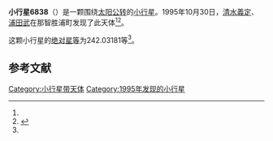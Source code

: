 {{Infobox planet
| bgcolour = #FFFFC0
| name = 6838 Okuda
| symbol = 
| image = 
| caption = 
| discovery = yes
| discovery_ref = 
| discoverer = [[清水義定|清水義定]]、[[浦田武|浦田武]]
| discovery_site = [[那智胜浦町|那智胜浦町]] 
| discovered = 1995年10月30日
| designations = yes
| mp_name = 
| named_after = 
| alt_names = 1995 UD9/ 1962 CQ / 1986 WQ5 / 1991 XY / 1993 MO1
| mp_category = [[主带小行星|主带小行星]]
| orbit_ref = <ref name="a">[http://ssd.jpl.nasa.gov/sbdb.cgi?sstr=6838 6838 Okuda] {{Wayback|url=http://ssd.jpl.nasa.gov/sbdb.cgi?sstr=6838 |date=20140831015805 }}，小行星數據庫瀏覽器（JPL Small-Body Database Browser）－[[美国国家航空航天局|美国国家航空航天局]]喷气推进实验室</ref>
| epoch = 2456400.5 (2013年4月18日更新)
| aphelion = {{convert|3.1084268|AU|km|3|abbr=on|lk=out}}
| perihelion = {{convert|2.1944730|AU|km|3|abbr=on}}
| semimajor = {{convert|2.6514499|AU|km|3|abbr=on}}
| eccentricity = 0.1723498
| period = 1576.970484 [[日|日]]<br />4.32[[儒略年|儒略年]]
| avg_speed = 
| inclination = 13.62138
| asc_node = 248.30012
| mean_anomaly = 
| arg_peri = 242.03181
| satellites = 
| physical_characteristics = yes
| dimensions = 
| mass = 
| density = 
| surface_grav = 
| escape_velocity = 
| sidereal_day = 
| axial_tilt = 
| pole_ecliptic_lat = 
| pole_ecliptic_lon = 
| albedo = 
| temperatures= 
| temp_name1 = 
| mean_temp_1 = 
| max_temp_1 = 
| temp_name2 = 
| max_temp_2 = 
| spectral_type = 
| abs_magnitude = 242.03181
}}

'''小行星6838'''（{{lang-en|6838 Okuda}}）是一颗围绕[[太阳|太阳]][[公转|公转]]的[[小行星|小行星]]。1995年10月30日，[[清水義定|清水義定]]、[[浦田武|浦田武]]在那智胜浦町发现了此天体<ref name="a" /><ref>{{cite news|title=小行星列表|url=http://cfa-www.harvard.edu/iau/lists/NumberedMPs.txt|accessdate=2013-07-08|newspaper=哈佛大学|archive-date=2008-05-17|archive-url=https://web.archive.org/web/20080517010638/http://cfa-www.harvard.edu/iau/lists/NumberedMPs.txt|dead-url=no}}</ref>。

这颗小行星的[[绝对星等|绝对星等]]为242.03181等<ref name="a" />。

==参考文献==
{{reflist}}
{{Minor Planet Number|[[小行星6837|小行星6837]]|[[小行星6839|小行星6839]]}}

{{小天体}}

[[Category:小行星带天体|Category:小行星带天体]]
[[Category:1995年发现的小行星|Category:1995年发现的小行星]]

{{asteroid-stub}}